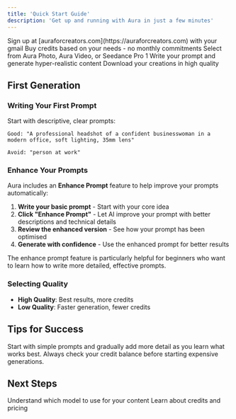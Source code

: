 ```yaml
---
title: 'Quick Start Guide'
description: 'Get up and running with Aura in just a few minutes'
---
```


<Steps>
  <Step title="Create Account">
    Sign up at [auraforcreators.com](https://auraforcreators.com) with your gmail
  </Step>
  <Step title="Purchase Credits">
    Buy credits based on your needs - no monthly commitments
  </Step>
  <Step title="Choose Your Model">
    Select from Aura Photo, Aura Video, or Seedance Pro 1
  </Step>
  <Step title="Create Content">
    Write your prompt and generate hyper-realistic content
  </Step>
  <Step title="Download & Share">
    Download your creations in high quality
  </Step>
</Steps>

## First Generation

### Writing Your First Prompt

Start with descriptive, clear prompts:

```
Good: "A professional headshot of a confident businesswoman in a modern office, soft lighting, 35mm lens"

Avoid: "person at work"
```

### Enhance Your Prompts

Aura includes an **Enhance Prompt** feature to help improve your prompts automatically:

1. **Write your basic prompt** - Start with your core idea
2. **Click "Enhance Prompt"** - Let AI improve your prompt with better descriptions and technical details
3. **Review the enhanced version** - See how your prompt has been optimised
4. **Generate with confidence** - Use the enhanced prompt for better results

<Note>
The enhance prompt feature is particularly helpful for beginners who want to learn how to write more detailed, effective prompts.
</Note>

### Selecting Quality

- **High Quality**: Best results, more credits
- **Low Quality**: Faster generation, fewer credits

## Tips for Success

<Tip>
Start with simple prompts and gradually add more detail as you learn what works best.
</Tip>

<Warning>
Always check your credit balance before starting expensive generations.
</Warning>

## Next Steps

<CardGroup cols={2}>
  <Card title="Learn About Models" href="/ai-models">
    Understand which model to use for your content
  </Card>
  <Card title="Pricing Guide" href="/pricing-credits">
    Learn about credits and pricing
  </Card>
</CardGroup>
